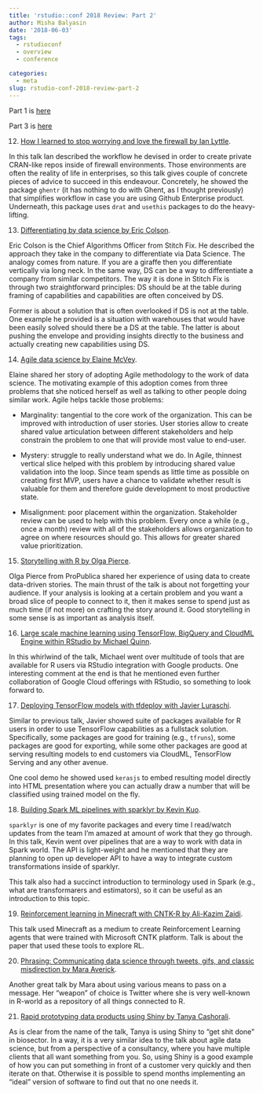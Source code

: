 ```yaml
---
title: 'rstudio::conf 2018 Review: Part 2'
author: Misha Balyasin
date: '2018-06-03'
tags:
  - rstudioconf
  - overview
  - conference

categories:
  - meta
slug: rstudio-conf-2018-review-part-2
---
```


Part 1 is [here](https://www.mishabalyasin.com/2018/05/26/rstudio-conf-2018-review-part-1/)

Part 3 is [here](https://www.mishabalyasin.com/2018/06/22/rstudio-conf-2018-review-part-3/)

12. [How I learned to stop worrying and love the firewall by Ian Lyttle](https://www.rstudio.com/resources/videos/how-i-learned-to-stop-worrying-and-love-the-firewall/).

In this talk Ian described the workflow he devised in order to create private CRAN-like repos inside of firewall environments. Those environments are often the reality of life in enterprises, so this talk gives couple of concrete pieces of advice to succeed in this endeavour. Concretely, he showed the package `ghentr` (it has nothing to do with Ghent, as I thought previously) that simplifies workflow in case you are using Github Enterprise product. Underneath, this package uses `drat` and `usethis` packages to do the heavy-lifting.

13. [Differentiating by data science by Eric Colson](https://www.rstudio.com/resources/videos/differentiating-by-data-science/).

Eric Colson is the Chief Algorithms Officer from Stitch Fix. He described the approach they take in the company to differentiate via Data Science. The analogy comes from nature. If you are a giraffe then you differentiate vertically via long neck. In the same way, DS can be a way to differentiate a company from similar competitors. The way it is done in Stitch Fix is through two straightforward principles: DS should be at the table during framing of capabilities and capabilities are often conceived by DS. 

Former is about a solution that is often overlooked if DS is not at the table. One example he provided is a situation with warehouses that would have been easily solved should there be a DS at the table. The latter is about pushing the envelope and providing insights directly to the business and actually creating new capabilities using DS. 

14. [Agile data science by Elaine McVey](https://www.rstudio.com/resources/videos/agile-data-science/).

Elaine shared her story of adopting Agile methodology to the work of data science. The motivating example of this adoption comes from three problems that she noticed herself as well as talking to other people doing similar work. Agile helps tackle those problems:

  - Marginality: tangential to the core work of the organization. This can be improved with introduction of user stories. User stories allow to create shared value articulation between different stakeholders and help constrain the problem to one that will provide most value to end-user.

  - Mystery: struggle to really understand what we do. In Agile, thinnest vertical slice helped with this problem by introducing shared value validation into the loop. Since team spends as little time as possible on creating first MVP, users have a chance to validate whether result is valuable for them and therefore guide development to most productive state.

  - Misalignment: poor placement within the organization. Stakeholder review can be used to help with this problem. Every once a while (e.g., once a month) review with all of the stakeholders allows organization to agree on where resources should go. This allows for greater shared value prioritization.

15. [Storytelling with R by Olga Pierce](https://www.rstudio.com/resources/videos/storytelling-with-r/).

Olga Pierce from ProPublica shared her experience of using data to create data-driven stories. The main thrust of the talk is about not forgetting your audience. If your analysis is looking at a certain problem and you want a broad slice of people to connect to it, then it makes sense to spend just as much time (if not more) on crafting the story around it. Good storytelling in some sense is as important as analysis itself.

16. [Large scale machine learning using TensorFlow, BigQuery and CloudML Engine within RStudio by Michael Quinn](https://www.rstudio.com/resources/videos/large-scale-machine-learning-using-tensorflow-bigquery-and-cloudml-engine-within-rstudio/).

In this whirlwind of the talk, Michael went over multitude of tools that are available for R users via RStudio integration with Google products. One interesting comment at the end is that he mentioned even further collaboration of Google Cloud offerings with RStudio, so something to look forward to.

17. [Deploying TensorFlow models with tfdeploy with Javier Luraschi](https://www.rstudio.com/resources/videos/deploying-tensorflow-models-with-tfdeploy/).

Similar to previous talk, Javier showed suite of packages available for R users in order to use TensorFlow capabilities as a fullstack solution. Specifically, some packages are good for training (e.g., `tfruns`), some packages are good for exporting, while some other packages are good at serving resulting models to end customers via CloudML, TensorFlow Serving and any other avenue. 

One cool demo he showed used `kerasjs` to embed resulting model directly into HTML presentation where you can actually draw a number that will be classified using trained model on the fly.

18. [Building Spark ML pipelines with sparklyr by Kevin Kuo](https://www.rstudio.com/resources/videos/building-spark-ml-pipelines-with-sparklyr/).

`sparklyr` is one of my favorite packages and every time I read/watch updates from the team I'm amazed at amount of work that they go through. In this talk, Kevin went over pipelines that are a way to work with data in Spark world. The API is light-weight and he mentioned that they are planning to open up developer API to have a way to integrate custom transformations inside of sparklyr. 

This talk also had a succinct introduction to terminology used in Spark (e.g., what are transformarers and estimators), so it can be useful as an introduction to this topic.

19. [Reinforcement learning in Minecraft with CNTK-R by Ali-Kazim Zaidi](https://www.rstudio.com/resources/videos/reinforcement-learning-in-minecraft-with-cntk-r/).

This talk used Minecraft as a medium to create Reinforcement Learning agents that were trained with Microsoft CNTK platform. Talk is about the paper that used these tools to explore RL.

20. [Phrasing: Communicating data science through tweets, gifs, and classic misdirection by Mara Averick](https://www.rstudio.com/resources/videos/phrasing-communicating-data-science-through-tweets-gifs-and-classic-misdirection/).

Another great talk by Mara about using various means to pass on a message. Her "weapon" of choice is Twitter where she is very well-known in R-world as a repository of all things connected to R.

21. [Rapid prototyping data products using Shiny by Tanya Cashorali](https://www.rstudio.com/resources/videos/rapid-prototyping-data-products-using-shiny/).

As is clear from the name of the talk, Tanya is using Shiny to "get shit done" in biosector. In a way, it is a very similar idea to the talk about agile data science, but from a perspective of a consultancy, where you have multiple clients that all want something from you. So, using Shiny is a good example of how you can put something in front of a customer very quickly and then iterate on that. Otherwise it is possible to spend months implementing an "ideal" version of software to find out that no one needs it.
